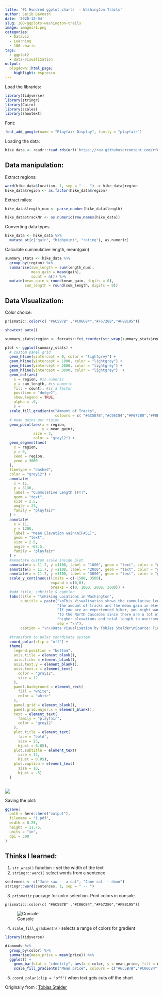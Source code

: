 ```yaml
---
title: '#1 Hundred ggplot charts  - Washington Trails'
author: Sajib Devnath
date: '2020-12-04'
slug: 100-ggplots-washington-trails
image: images/1.png
categories:
  - Dataviz
  - Learning
  - 100-charts
tags:
  - ggplot2
  - data-visualization
output:
  blogdown::html_page:
    highlight: espresso
---
```


Load the libraries:
```r
library(tidyverse)
library(stringr)
library(Cairo)
library(scales)
library(showtext)
```


Font:
```r
font_add_google(name = "Playfair Display", family = "playfair")
```

Loading the data:
```r
hike_data <- readr::read_rds(url('https://raw.githubusercontent.com/rfordatascience/tidytuesday/master/data/2020/2020-11-24/hike_data.rds'))
```

## Data manipulation:

Extract regions:
```r
word(hike_data$location, 1, sep = " -- ") -> hike_data$region
hike_data$region <- as.factor(hike_data$region)
```

Extract miles:
```r
hike_data$length_num <- parse_number(hike_data$length)
```

```r
hike_data$trackNr <- as.numeric(row.names(hike_data))
```

Converting data types
```r
hike_data <- hike_data %>% 
  mutate_at(c("gain", "highpoint", "rating"), as.numeric)
```

Calculate cummulative length, mean(gain)
```r
summary_stats <- hike_data %>% 
  group_by(region) %>% 
  summarise(sum_length = sum(length_num),
            mean_gain = mean(gain),
            count = n()) %>% 
  mutate(mean_gain = round(mean_gain, digits = 0),
         sum_length = round(sum_length, digits = 0))
```


## Data Visualization:

Color choice:
```r
prismatic::color(c( "#6C5B7B" ,"#C06C84","#F67280","#F8B195"))
```

```r
showtext_auto()

summary_stats$region <- forcats::fct_reorder(str_wrap(summary_stats$region, 5), summary_stats$sum_length)

plot <- ggplot(summary_stats) + 
  # custom panel grid
  geom_hline(yintercept = 0, color = "lightgrey") +
  geom_hline(yintercept = 1000, color = "lightgrey") +
  geom_hline(yintercept = 2000, color = "lightgrey") +
  geom_hline(yintercept = 3000, color = "lightgrey")  +
  geom_col(aes(
    x = region, #is numeric
    y = sum_length, #is numeric
    fill = count), #is a factor
    position = "dodge2",
    show.legend = TRUE,
    alpha = .9,
    ) +
  scale_fill_gradientn("Amount of Tracks",
                       colours = c( "#6C5B7B","#C06C84","#F67280","#F8B195")) +
  # mean gains per rigion
  geom_point(aes(x = region,
                 y = mean_gain),
             size = 3,
             color = "gray12") +
  geom_segment(aes(
    x = region,
    y = 0,
    xend = region,
    yend = 3000
  ),
  linetype = "dashed",
  color = "grey12") +
  annotate(
    x = 11,
    y = 3130,
    label = "Cummulative Length [FT]",
    geom = "text",
    size = 2.5,
    angle = 23,
    family = "playfair"
  ) +
  annotate(
    x = 11,
    y = 1200,
    label = "Mean Elevation Gain\n[FASL]",
    geom = "text",
    size = 2.5,
    angle = -67.5,
    family = "playfair"
  ) + 
  #annotate custom scale inside plot
  annotate(x = 11.7, y =1100, label = "1000", geom = "text", color = "gray12", family = "")+
  annotate(x = 11.7, y =2100, label = "2000", geom = "text", color = "gray12", family = "")+
  annotate(x = 11.7, y =3100, label = "3000", geom = "text", color = "gray12", family = "") +
  scale_y_continuous(limits = c(-1500, 3500),
                     expand = c(0,0),
                     breaks = c(0, 1000, 2000, 3000)) +
  #add title, subtitle & caption
  labs(title = "\nHiking Locations in Washington",
       subtitle = paste("\nThis Visualisation shows the cummulative length of tracks,",
                        "the amount of tracks and the mean gain in elevation per location.\n",
                        "If you are an experienced hiker, you might want to go",
                        "to the North Cascades since there are a lot of tracks,",
                        "higher elevations and total length to overcome.",
                        sep = "\n"),
       caption = "\n\nData Visualisation by Tobias Stalder\nSource: TidyX Crew (Ellis Hughes, Patrick Ward)\nEdited by: Sajib Devnath\nwww.sajibdevnath.com") +
  
  #transform to polar coordinate system
  coord_polar(clip = "off") +
  theme(
    legend.position = "bottom",
    axis.title = element_blank(),
    axis.ticks = element_blank(),
    axis.text.y = element_blank(),
    axis.text.x = element_text(
      color = "gray12",
      size = 12
    ),
    panel.background = element_rect(
      fill = "white",
      color = "white"
    ),
    panel.grid = element_blank(),
    panel.grid.major.x = element_blank(),
    text = element_text(
      family = "playfair",
      color = "grey12"
    ),
    plot.title = element_text(
      face = "bold",
      size = 25,
      hjust = 0.05),
    plot.subtitle = element_text(
      size = 14,
      hjust = 0.05),
    plot.caption = element_text(
      size = 10,
      hjust = .5)
  ) 
  

```

![](images/1.png)

Saving the plot:
```r
ggsave(
  path = here::here("output"),
  filename = "1.pdf",
  width = 8.25,
  height = 11.75,
  units = "in",
  dpi = 300
)
```

## Thinks I learned:
1. `str_wrap()` function - set the width of the text
2. `stringr::word()` select words from a sentence

```r
sentences <- c("Jane saw -- a cat", "Jane sat -- down")
stringr::word(sentences, 1, sep = " -- ")
```

3. `prismatic` package for color selection. Print colors in console.

`prismatic::color(c( "#6C5B7B" ,"#C06C84","#F67280","#F8B195"))`

![Console](images/{86CE9DBD-4B68-4643-91C6-63381BFEC63F}.png)

4. `scale_fill_gradientn()` selects a range of colors for gradient
```r
library(tidyverse)

diamonds %>% 
  group_by(color) %>% 
  summarise(mean_price = mean(price)) %>% 
  ggplot() +
    geom_bar(stat = "identity", aes(x = color, y = mean_price, fill = mean_price)) + 
    scale_fill_gradientn("Mean price", colours = c("#6C5B7B","#C06C84","#F67280","#F8B195"))
```

5. `coord_polar(clip = "off")` when text gets cuts off the chart



Originally from : [Tobias Stalder](https://github.com/toebR/Tidy-Tuesday/tree/master/hiking ) 